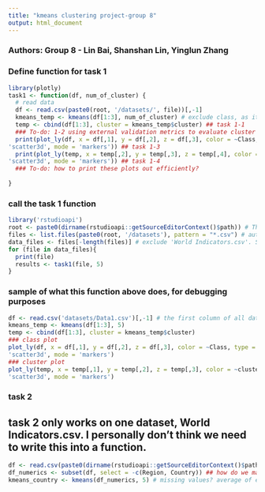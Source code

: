 ```yaml
---
title: "kmeans clustering project-group 8"
output: html_document
---
```


### Authors: Group 8 - Lin Bai, Shanshan Lin, Yinglun Zhang 

### Define function for task 1
```r
library(plotly)
task1 <- function(df, num_of_cluster) {
  # read data
  df <- read.csv(paste0(root, '/datasets/', file))[,-1]
  kmeans_temp <- kmeans(df[1:3], num_of_cluster) # exclude class, as it's technically a categorical variable
  temp <- cbind(df[1:3], cluster = kmeans_temp$cluster) ## task 1-1
  ### To-do: 1-2 using external validation metrics to evaluate cluster performance
  print(plot_ly(df, x = df[,1], y = df[,2], z = df[,3], color = ~Class, type =
'scatter3d', mode = 'markers')) ## task 1-3
  print(plot_ly(temp, x = temp[,2], y = temp[,3], z = temp[,4], color = ~cluster, type =
'scatter3d', mode = 'markers')) ## task 1-4
  ### To-do: how to print these plots out efficiently?
  
}
```

### call the task 1 function
```r
library('rstudioapi')
root <- paste0(dirname(rstudioapi::getSourceEditorContext()$path)) # This line gets your working directory automatically. This is so that this will run when we test this in github. Delete it or whatever when we submit.
files <- list.files(paste0(root, '/datasets'), pattern = "*.csv") # automatically gets all .csv files
data_files <- files[-length(files)] # exclude 'World Indicators.csv'. Should not be running k-means on that for task1.
for (file in data_files){
  print(file)
  results <- task1(file, 5)
}
```

### sample of what this function above does, for debugging purposes
```r
df <- read.csv('datasets/Data1.csv')[,-1] # the first column of all datasets is some useless index thing
kmeans_temp <- kmeans(df[1:3], 5)
temp <- cbind(df[1:3], cluster = kmeans_temp$cluster)
### class plot
plot_ly(df, x = df[,1], y = df[,2], z = df[,3], color = ~Class, type =
'scatter3d', mode = 'markers')
### cluster plot
plot_ly(temp, x = temp[,1], y = temp[,2], z = temp[,3], color = ~cluster, type =
'scatter3d', mode = 'markers')
```

### task 2
## task 2 only works on one dataset, World Indicators.csv. I personally don't think we need to write this into a function.
```r
df <- read.csv(paste0(dirname(rstudioapi::getSourceEditorContext()$path), '/datasets/World Indicators.csv')) # leave this df alone please, so that we don't need to run a read.csv every time. takes forever
df_numerics <- subset(df, select = -c(Region, Country)) ## how do we make sure this is grouping by 'similar countries' and not regions, given that there can't be any categorical variables here?
kmeans_country <- kmeans(df_numerics, 5) # missing values? average of each country/region maybe?

```

